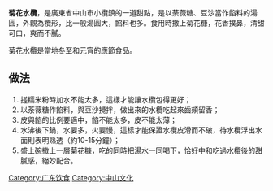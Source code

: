 {{copyedit|time=2017-09-10T02:14:06+00:00}}
'''菊花水欖'''，是廣東省中山市小欖鎮的一道甜點，是以荼薇糖、豆沙當作餡料的湯圓，外觀為欖形，比一般湯圓大，餡料也多。食用時撒上菊花糠，花香撲鼻，清甜可口，爽而不膩。

菊花水欖是當地冬至和元宵的應節食品。

==做法==
# 搓糯米粉時加水不能太多，這樣才能讓水欖包得更好；
# 以荼薇糖作餡料，與豆沙攪拌，做出來的水欖吃起來齒頰留香；
# 皮與餡的比例要適中，餡不能太多，皮不能太薄；
# 水沸後下鍋，水要多，火要慢，這樣才能保證水欖皮滑而不破，待水欖浮出水面則表明熟透（約10-15分鐘）；
# 盛上碗撒上一層菊花糠，吃的同時把湯水一同喝下，恰好中和吃過水欖後的甜膩感，絕妙配合。

[[Category:广东饮食|Category:广东饮食]]
[[Category:中山文化|Category:中山文化]]